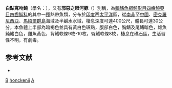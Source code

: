 {{Speciesbox
| taxon = Amblyrhynchotes honckenii
| binomial_authority = [[Bloch|Bloch]], 1785
| image = Amblyrhynchotes honckenii in Two Oceans Aquarium, Cape Town - 2018-07-19 - Andy Mabbett - 04 (cropped).jpg
| image_width = 250px
| status = NE
| status_system = IUCN3.1 
| synonyms = *''Diodon antennatus'', <small>Cuvier, 1816</small>
*''Cyclichthys antennatus'', <small>Cuvier, 1816</small>
}}
'''白點寬吻魨'''（學名：{{lang|la|''Amblyrhynchotes honckenii''}}），又有'''邪惡之眼河豚'''（{{lang|en|evileye pufferfish}}）別稱，為[[輻鰭魚綱|輻鰭魚綱]][[魨形目|魨形目]][[四齒魨亞目|四齒魨亞目]][[四齒魨科|四齒魨科]]的其中一[[種|種]]熱帶魚類，分布於[[印度|印度]]西[[太平洋|太平洋]]區，從[[南非|南非]]至[[中國|中國]]、[[密克羅尼西亞|密克羅尼西亞]]、[[馬紹爾群島|馬紹爾群島]]海域及半鹹水水域，棲息深度可達400公尺，體長可達30公分，本魚體上半部為暗褐色並具有黃白色斑點，腹部白色，胸鰭及尾鰭暗色，雄魚魨鰭白色，雌魚黃色，背鰭軟條9枚-10枚，臀鰭軟條8枚，棲息在礁石區，生活習性不明，有劇毒。

== 参考文献 ==
*{{FishBase_species|genus=Amblyrhynchotes|species=honckenii|year=2014|month=3}}

{{魚類小作品}}
{{Taxonbar}}
[[Category:有毒魚類|B]]
[[Category:寬吻魨屬|honckenii]]
[[Category:1785年描述的鱼类|A]]